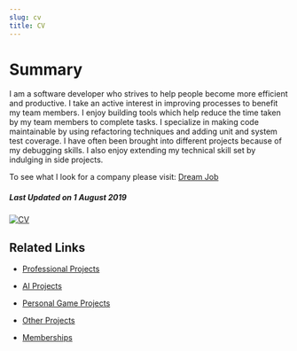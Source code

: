 ```yaml
---
slug: cv
title: CV
---
```


# Summary

I am a software developer who strives to help people become more efficient and productive. I take an active interest in improving processes to benefit my team members. I enjoy building tools which help reduce the time taken by my team members to complete tasks. I specialize in making code maintainable by using refactoring techniques and adding unit and system test coverage. I have often been brought into different projects because of my debugging skills. I also enjoy extending my technical skill set by indulging in side projects.

To see what I look for a company please visit: [Dream Job](/blog/dream-job/)

##### Last Updated on 1 August 2019

[![CV](./files/pdficon_large.png)](./files/CV_Ankur_Sheel.pdf)

## Related Links

<!-- -   [Professional Experience](http://ankursheel.com/cv/professional-experience) -->

-   [Professional Projects](./cv/professional-projects)

-   [AI Projects](./cv/ai-projects)

-   [Personal Game Projects](./cv/personal-game-projects)

-   [Other Projects](./cv/other-projects)

-   [Memberships](./cv/memberships)
